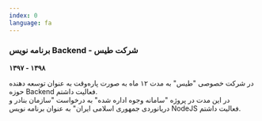 ```yaml
---
index: 0
language: fa
---
```


### برنامه نویس Backend - شرکت طیس

**۱۳۹۷ - ۱۳۹۸**

در شرکت خصوصی "طیس" به مدت ۱۲ ماه به صورت پاره‌وقت به عنوان توسعه دهنده حوزه Backend فعالیت داشتم. <br />
در این مدت در پروژه "سامانه وجوه اداره شده" به درخواست "سازمان بنادر و دریانوردی جمهوری اسلامی ایران" به عنوان برنامه نویس NodeJS فعالیت داشتم.
